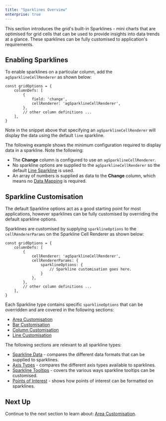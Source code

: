 ```yaml
---
title: "Sparklines Overview"
enterprise: true
---
```


This section introduces the grid's built-in Sparklines - mini charts that are optimised for grid cells that can be used
to provide insights into data trends at a glance. These sparklines can be fully customised to application's requirements.

<image-caption src="sparklines-overview/resources/sparklines-overview.png" alt="Sparkline Overview" maxWidth="80%" constrained="true" centered="true"></image-caption>

## Enabling Sparklines

To enable sparklines on a particular column, add the `agSparklineCellRenderer` as shown below:

```
const gridOptions = {
    columnDefs: [
        {
            field: 'change',
            cellRenderer: 'agSparklineCellRenderer',
        },
        // other column definitions ...
    ],
}
```

Note in the snippet above that specifying an `agSparklineCellRenderer` will display the data using the default `line` sparkline.

The following example shows the minimum configuration required to display data in a sparkline. Note the following:

- The **Change** column is configured to use an `agSparklineCellRenderer`.
- No sparkline options are supplied to the `agSparklineCellRenderer` so the default [Line Sparkline](/sparklines-line-customisation/) is used.
- An array of numbers is supplied as data to the **Change** column, which means no [Data Mapping](/sparklines-data/) is required.

<GridExampleRunner title='Enabling Sparklines' name='enabling-sparklines' type='generated' options='{ "enterprise": true, "exampleHeight": 585, "modules": ["clientside", "sparklines"] }'></GridExampleRunner>

## Sparkline Customisation

The default Sparkline options act as a good starting point for most applications, however sparklines can be fully
customised by overriding the default sparkline options.

Sparklines are customised by supplying `sparklineOptions` to the `cellRendererParams` on the Sparkline Cell Renderer
as shown below:

```
const gridOptions = {
    columnDefs: [
        {
            cellRenderer: 'agSparklineCellRenderer',
            cellRendererParams: {
                sparklineOptions: {
                    // Sparkline customisation goes here.
                }
            },
        },
        // other column definitions ...
    ],
}
```

Each Sparkline type contains specific `sparklineOptions` that can be overridden and are covered in the following sections:

- [Area Customisation](/sparklines-area-customisation)
- [Bar Customisation](/sparklines-bar-customisation)
- [Column Customisation](/sparklines-column-customisation)
- [Line Customisation](/sparklines-line-customisation/)

The following sections are relevant to all sparkline types:

- [Sparkline Data](/sparklines-data/) - compares the different data formats that can be supplied to sparklines.
- [Axis Types](/sparklines-axis-types/) - compares the different axis types available to sparklines.
- [Sparkline Tooltips](/sparklines-tooltips/) - covers the various ways sparkline tooltips can be customised.
- [Points of Interest](/sparklines-points-of-interest/) - shows how points of interest can be formatted on sparklines.

## Next Up

Continue to the next section to learn about: [Area Customisation](/sparklines-area-customisation/).
